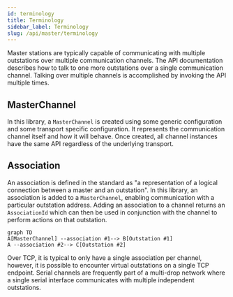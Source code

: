 ```yaml
---
id: terminology
title: Terminology
sidebar_label: Terminology
slug: /api/master/terminology
---
```



Master stations are typically capable of communicating with multiple outstations over multiple communication channels.
The API documentation describes how to talk to one more outstations over a single communication channel. Talking over
multiple channels is accomplished by invoking the API multiple times.

## MasterChannel

In this library, a `MasterChannel` is created using some generic configuration and some transport specific configuration. It
represents the communication channel itself and how it will behave. Once created, all channel instances have the same API
regardless of the underlying transport.

## Association

An association is defined in the standard as "a representation of a logical connection between a master and an outstation".
In this library, an association is added to a `MasterChannel`, enabling communication with a particular outstation address. Adding an
association to a channel returns an `AssociationId` which can then be used in conjunction with the channel to perform actions on that outstation.

```mermaid
graph TD
A[MasterChannel] --association #1--> B[Outstation #1]
A --association #2--> C[Outstation #2]
```

Over TCP, it is typical to only have a single association per channel, however, it is possible to encounter virtual outstations on a single TCP
endpoint. Serial channels are frequently part of a multi-drop network where a single serial interface communicates with multiple independent outstations.







